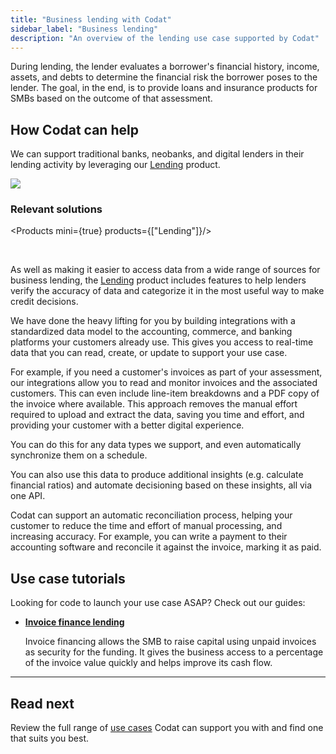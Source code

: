 ---
title: "Business lending with Codat"
sidebar_label: "Business lending"
description: "An overview of the lending use case supported by Codat"
---


During lending, the lender evaluates a borrower's financial history, income, assets, and debts to determine the financial risk the borrower poses to the lender. The goal, in the end, is to provide loans and insurance products for SMBs based on the outcome of that assessment.

## How Codat can help

We can support traditional banks, neobanks, and digital lenders in their lending activity by leveraging our [Lending](/lending/overview) product. 

![](/img/use-cases/summary-pages/dbdaea6d-underwriting.png)

### Relevant solutions

<Products mini={true} products={["Lending"]}/>

<br/>

As well as making it easier to access data from a wide range of sources for business lending, the [Lending](/lending/overview) product includes features to help lenders verify the accuracy of data and categorize it in the most useful way to make credit decisions.

We have done the heavy lifting for you by building integrations with a standardized data model to the accounting, commerce, and banking platforms your customers already use. This gives you access to real-time data that you can read, create, or update to support your use case.

For example, if you need a customer's invoices as part of your assessment, our integrations allow you to read and monitor invoices and the associated customers. This can even include line-item breakdowns and a PDF copy of the invoice where available. This approach removes the manual effort required to upload and extract the data, saving you time and effort, and providing your customer with a better digital experience. 

You can do this for any data types we support, and even automatically synchronize them on a schedule.

You can also use this data to produce additional insights (e.g. calculate financial ratios) and automate decisioning based on these insights, all via one API.

Codat can support an automatic reconciliation process, helping your customer to reduce the time and effort of manual processing, and increasing accuracy. For example, you can write a payment to their accounting software and reconcile it against the invoice, marking it as paid. 

## Use case tutorials

Looking for code to launch your use case ASAP? Check out our guides:

- **[Invoice finance lending](/lending/guides/invoice-finance/introduction)**

  Invoice financing allows the SMB to raise capital using unpaid invoices as security for the funding. It gives the business access to a percentage of the invoice value quickly and helps improve its cash flow. 

---

## Read next

Review the full range of [use cases](/usecases/overview) Codat can support you with and find one that suits you best.
